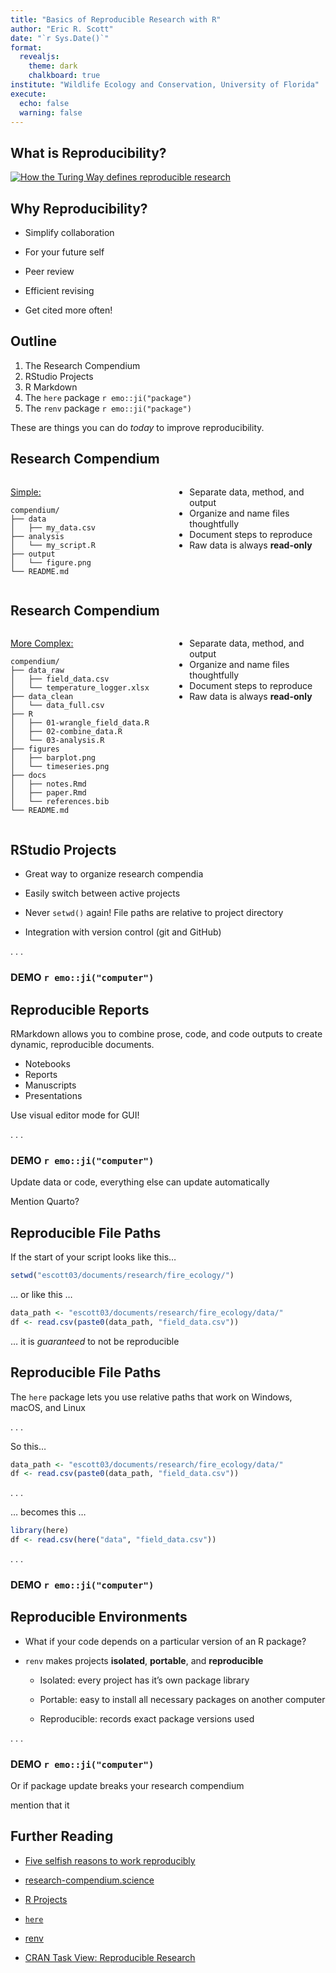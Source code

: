 ```yaml
---
title: "Basics of Reproducible Research with R"
author: "Eric R. Scott"
date: "`r Sys.Date()`"
format: 
  revealjs:
    theme: dark
    chalkboard: true
institute: "Wildlife Ecology and Conservation, University of Florida"
execute:
  echo: false
  warning: false
---
```


## What is Reproducibility?

[![How the Turing Way defines reproducible research](images/reproducible-matrix.jpeg)](https://the-turing-way.netlify.app/reproducible-research/overview/overview-definitions.html)

## Why Reproducibility?

::: incremental
-   Simplify collaboration

-   For your future self

-   Peer review

-   Efficient revising

-   Get cited more often!
:::

<!--# add image on the right here -->

## Outline

1. The Research Compendium
2. RStudio Projects
3. R Markdown
4. The `here` package `r emo::ji("package")`
5. The `renv` package `r emo::ji("package")`

::: notes
These are things you can do *today* to improve reproducibility.
:::

## Research Compendium
::: incremental
::: columns

::: {.column width="50%"}

[Simple:]{.underline}

    compendium/
    ├── data
    │   ├── my_data.csv
    ├── analysis
    │   └── my_script.R
    ├── output
    │   └── figure.png
    └── README.md
:::

::: {.column width="50%"}
-   Separate data, method, and output
-   Organize and name files thoughtfully
-   Document steps to reproduce
-   Raw data is always **read-only**
:::

:::
:::

## Research Compendium

::: columns


::: {.column width="50%"}
[More Complex:]{.underline}

    compendium/
    ├── data_raw
    │   ├── field_data.csv
    │   └── temperature_logger.xlsx
    ├── data_clean
    │   └── data_full.csv
    ├── R
    │   ├── 01-wrangle_field_data.R
    │   ├── 02-combine_data.R
    │   └── 03-analysis.R
    ├── figures
    │   ├── barplot.png
    │   └── timeseries.png
    ├── docs
    │   ├── notes.Rmd
    │   ├── paper.Rmd
    │   └── references.bib
    └── README.md
:::

::: {.column width="50%"}
-   Separate data, method, and output
-   Organize and name files thoughtfully
-   Document steps to reproduce
-   Raw data is always **read-only**
:::
:::

## RStudio Projects

-   Great way to organize research compendia

-   Easily switch between active projects

-   Never `setwd()` again!
    File paths are relative to project directory

-   Integration with version control (git and GitHub)

. . .

### DEMO `r emo::ji("computer")`

## Reproducible Reports

RMarkdown allows you to combine prose, code, and code outputs to create dynamic, reproducible documents.

-   Notebooks
-   Reports
-   Manuscripts
-   Presentations

Use visual editor mode for GUI!

. . .

### DEMO `r emo::ji("computer")`

::: notes
Update data or code, everything else can update automatically

Mention Quarto?
:::


## Reproducible File Paths

If the start of your script looks like this...

``` r
setwd("escott03/documents/research/fire_ecology/")
```

... or like this ...

``` r
data_path <- "escott03/documents/research/fire_ecology/data/"
df <- read.csv(paste0(data_path, "field_data.csv"))
```

... it is *guaranteed* to not be reproducible

## Reproducible File Paths

The `here` package lets you use relative paths that work on Windows, macOS, and Linux

. . .

So this...

``` r
data_path <- "escott03/documents/research/fire_ecology/data/"
df <- read.csv(paste0(data_path, "field_data.csv"))
```

. . .

... becomes this ...

``` r
library(here)
df <- read.csv(here("data", "field_data.csv"))
```

. . .

### DEMO `r emo::ji("computer")`

## Reproducible Environments

::: incremental
-   What if your code depends on a particular version of an R package?

-   `renv` makes projects **isolated**, **portable**, and **reproducible**

    -   Isolated: every project has it's own package library

    -   Portable: easy to install all necessary packages on another computer

    -   Reproducible: records exact package versions used
:::

. . .

### DEMO `r emo::ji("computer")`

::: notes
Or if package update breaks your research compendium

mention that it
:::

## Further Reading

- [Five selfish reasons to work reproducibly](https://doi.org/10.1186/s13059-015-0850-7)

- [research-compendium.science](https://research-compendium.science/)

- [R Projects](https://r4ds.had.co.nz/workflow-projects.html)

- [`here`](https://here.r-lib.org/)

- [renv](https://rstudio.github.io/renv/articles/renv.html)

- [CRAN Task View: Reproducible Research](https://cran.r-project.org/view=ReproducibleResearch)